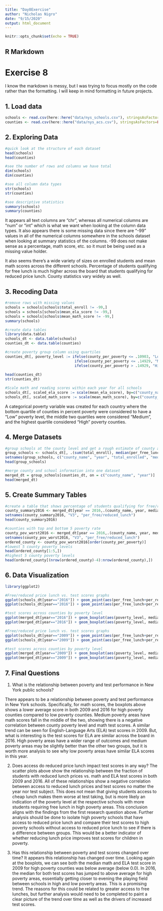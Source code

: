 ```yaml
---
title: "Day8Exercise"
author: "Nicholas Nigro"
date: "9/15/2020"
output: html_document
---
```


```r
knitr::opts_chunk$set(echo = TRUE)
```

## R Markdown
# Exercise 8
I know the markdown is messy, but I was trying to focus mostly on the code rather than the formatting. I will keep in mind formatting in future projects.

## 1. Load data
```r
schools <- read.csv(here::here("data/nys_schools.csv"), stringsAsFactors=FALSE)
counties <- read.csv(here::here("data/nys_acs.csv"), stringsAsFactors=FALSE)
```

## 2. Exploring Data

```r

#quick look at the structure of each dataset
head(schools)
head(counties)

#see the number of rows and columns we have total
dim(schools)
dim(counties)

#see all column data types
str(schools)
str(counties)

#see descriptive statistics
summary(schools)
summary(counties)
```
It appears all text columns are "chr", whereas all numerical columns are "num" or "int" which is what we want when looking at the column data types. It also appears there is some missing data since there are "-99" values in all of the numerical columns somewhere in the schools dataset when looking at summary statistics of the columns. -99 does not make sense as a percentage, math score, etc. so it must be being used as a missing value holder.

It also seems there's a wide variety of sizes on enrolled students and mean math scores across the different schools. Percentage of students qualifying for free lunch is much higher across the board that students qualifying for reduced price lunch. County statistics vary widely as well.

## 3. Recoding Data
```r

#remove rows with missing values
schools = schools[schools$total_enroll != -99,]
schools = schools[schools$mean_ela_score != -99,]
schools = schools[schools$mean_math_score != -99,]
summary(schools)

#create data tables
library(data.table)
schools_dt <- data.table(schools)
counties_dt <- data.table(counties)

#create poverty group column using quartiles
counties_dt[, poverty_level := ifelse(county_per_poverty <= .10903, "Low",
                                ifelse(county_per_poverty <= .14929, "Medium",
                                ifelse(county_per_poverty > .14929, "High", NA)))]
  
head(counties_dt)
str(counties_dt)

#Scale math and reading scores within each year for all schools
schools_dt[, scaled_ela_score := scale(mean_ela_score), by=c("county_name", "year")]
schools_dt[, scaled_math_score := scale(mean_math_score), by=c("county_name", "year")]
```
A categorical poverty variable was created for each country where the bottom quartile of counties in percent poverty were considered to have a "Low" poverty level, the middle two quartiles were considered "Medium", and the highest quartile considered "High" poverty counties.

## 4. Merge Datasets

```r
#group schools at the county level and get a rough estimate of county aggregations
group_schools <- schools_dt[, .(sum(total_enroll), median(per_free_lunch), median(per_reduced_lunch), median(per_lep), median(scaled_ela_score), median(scaled_math_score)), by = c("county_name", "year")]
setnames(group_schools, c("county_name", "year", "total_enrolled", "median_per_free_lunch", "median_per_reduced_lunch", "median_per_lep", "median_ela_score", "median_math_score"))
head(group_schools)

#merge county and school information into one dataset
merged_dt = group_schools[counties_dt, on = c("county_name", "year")]
head(merged_dt)
```
## 5. Create Summary Tables
```r
#create a table that shows percentage of students qualifying for free/reduced lunch and poverty percentage per county in the most recent year, 2016
county_summary2016 <- merged_dt[year == 2016,.(county_name, year, median_per_free_lunch+median_per_reduced_lunch,county_per_poverty)]
setnames(county_summary2016, "V3", "per_free/reduced_lunch")
head(county_summary2016)

#counties with top and bottom 5 poverty rate
county_pov_worst2016 <- merged_dt[year == 2016,.(county_name, year, median_per_free_lunch+median_per_reduced_lunch, county_per_poverty, median_ela_score, median_math_score)]
setnames(county_pov_worst2016, "V3", "per_free/reduced_lunch")
ordered_county <- county_pov_worst2016[order(county_per_poverty)]
#lowest 5 county poverty levels
head(ordered_county[1:5,])
#highest 5 county poverty levels
head(ordered_county[(nrow(ordered_county)-4):nrow(ordered_county),])
```

## 6. Data Visualization

```R
library(ggplot2)

#Free/reduced price lunch vs. test scores graphs
ggplot(schools_dt[year=="2016"]) + geom_point(aes(per_free_lunch+per_reduced_lunch, scaled_ela_score)) + labs(title = "Students With Reduced/Free Lunch vs. Scaled ELA Score by NY Schools in 2016", x="Fraction of Students With Reduced Lunch Price", y="Normalized ELA Score")
ggplot(schools_dt[year=="2016"]) + geom_point(aes(per_free_lunch+per_reduced_lunch, scaled_math_score)) + labs(title = "Students With Reduced/Free Lunch vs. Scaled Math Score by NY Schools in 2016", x="Fraction of Students With Reduced Lunch Price", y="Normalized Math Score")

#test scores across counties by poverty level
ggplot(merged_dt[year=="2016"]) + geom_boxplot(aes(poverty_level, median_ela_score)) + labs(title = "Poverty Level vs. Scaled ELA Score by NY Counties in 2016", x="Poverty Level of County", y="Normalized ELA Score")
ggplot(merged_dt[year=="2016"]) + geom_boxplot(aes(poverty_level, median_math_score)) + labs(title = "Poverty Level vs. Scaled Math Score by NY Counties in 2016", x="Poverty Level of County", y="Normalized Math Score")

#Free/reduced price lunch vs. test scores graphs
ggplot(schools_dt[year=="2009"]) + geom_point(aes(per_free_lunch+per_reduced_lunch, scaled_ela_score)) + labs(title = "Students With Reduced/Free Lunch vs. Scaled ELA Score by NY Schools in 2009", x="Fraction of Students With Reduced Lunch Price", y="Normalized ELA Score")
ggplot(schools_dt[year=="2009"]) + geom_point(aes(per_free_lunch+per_reduced_lunch, scaled_math_score)) + labs(title = "Students With Reduced/Free Lunch vs. Scaled Math Score by NY Schools in 2009", x="Fraction of Students With Reduced Lunch Price", y="Normalized Math Score")

#test scores across counties by poverty level
ggplot(merged_dt[year=="2009"]) + geom_boxplot(aes(poverty_level, median_ela_score)) + labs(title = "Poverty Level vs. Scaled ELA Score by NY Counties in 2009", x="Poverty Level of County", y="Normalized ELA Score")
ggplot(merged_dt[year=="2009"]) + geom_boxplot(aes(poverty_level, median_math_score)) + labs(title = "Poverty Level vs. Scaled Math Score by NY Counties in 2009", x="Poverty Level of County", y="Normalized Math Score")
```


## 7. Final Questions
1. What is the relationship between poverty and test performance in New York public schools?

There appears to be a relationship between poverty and test performance in New York schools. Specifically, for math scores, the boxplots above shows a lower average score in both 2009 and 2016 for high poverty counties compared to low poverty counties. Medium poverty areas have math scores fall in the middle of the two, showing there is a negative correlation between county poverty level and math test scores. A similar trend can be seen for English-Language Arts (ELA) test scores in 2009. But, what is interesting is the test scores for ELA are similar across the board in 2016. High poverty areas have a wider range of outcomes and medium poverty areas may be slightly better than the other two groups, but it is worth more analysis to see why low poverty areas have similar ELA scores in this year. 

2. Does access do reduced price lunch impact test scores in any way?
The scatter plots above show the relationship between the fraction of students with reduced lunch prices vs. math and ELA test scores in both 2009 and 2016. All of these relationships show a negative correlation between access to reduced lunch prices and test scores no matter the year nor test subject. This does not mean that giving students access to cheap lunch makes them worse at test taking, but is more likely an indication of the poverty level at the respective schools with more students requiring free lunch in high poverty areas. This conclusion aligns with the findings from the first research question above. Further analysis should be done to isolate high poverty schools that have access to reduced price lunch and compare their test scores to high poverty schools without access to reduced price lunch to see if there is a difference between groups. This would be a better indicator of whether reducing lunch price improves test scores for children in poverty.


3. Has this relationship between poverty and test scores changed over time?
It appears this relationship has changed over time. Looking again at the boxplots, we can see both the median math and ELA test score in 2009 for high poverty counties was below average (below 0.0). In 2016, the median for both test scores has jumped to above average for high poverty areas, essentially getting closer to evening the playing field between schools in high and low poverty areas. This is a promising trend. The reasons for this could be related to greater access to free lunches, but further analysis would need to be completed to paint a clear picture of the trend over time as well as the drivers of increased test scores.